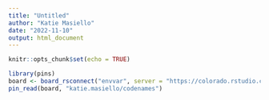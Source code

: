 ```yaml
---
title: "Untitled"
author: "Katie Masiello"
date: "2022-11-10"
output: html_document
---
```


```r
knitr::opts_chunk$set(echo = TRUE)
```

```r
library(pins)
board <- board_rsconnect("envvar", server = "https://colorado.rstudio.com/rsc")
pin_read(board, "katie.masiello/codenames")
```

